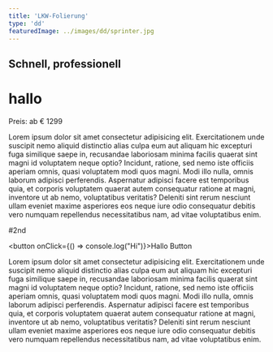 ```yaml
---
title: 'LKW-Folierung'
type: 'dd'
featuredImage: ../images/dd/sprinter.jpg
---
```



<Icons cmyk uv wind outside/> 

## Schnell, professionell

# hallo

Preis: ab € 1299

Lorem ipsum dolor sit amet consectetur adipisicing elit. Exercitationem unde suscipit nemo aliquid distinctio alias culpa eum aut aliquam hic excepturi fuga similique saepe in, recusandae laboriosam minima facilis quaerat sint magni id voluptatem neque optio? Incidunt, ratione, sed nemo iste officiis aperiam omnis, quasi voluptatem modi quos magni. Modi illo nulla, omnis laborum adipisci perferendis. Aspernatur adipisci facere est temporibus quia, et corporis voluptatem quaerat autem consequatur ratione at magni, inventore ut ab nemo, voluptatibus veritatis? Deleniti sint rerum nesciunt ullam eveniet maxime asperiores eos neque iure odio consequatur debitis vero numquam repellendus necessitatibus nam, ad vitae voluptatibus enim.

#2nd

<button onClick={() => console.log("Hi")}>Hallo Button</button>

Lorem ipsum dolor sit amet consectetur adipisicing elit. Exercitationem unde suscipit nemo aliquid distinctio alias culpa eum aut aliquam hic excepturi fuga similique saepe in, recusandae laboriosam minima facilis quaerat sint magni id voluptatem neque optio? Incidunt, ratione, sed nemo iste officiis aperiam omnis, quasi voluptatem modi quos magni. Modi illo nulla, omnis laborum adipisci perferendis. Aspernatur adipisci facere est temporibus quia, et corporis voluptatem quaerat autem consequatur ratione at magni, inventore ut ab nemo, voluptatibus veritatis? Deleniti sint rerum nesciunt ullam eveniet maxime asperiores eos neque iure odio consequatur debitis vero numquam repellendus necessitatibus nam, ad vitae voluptatibus enim.